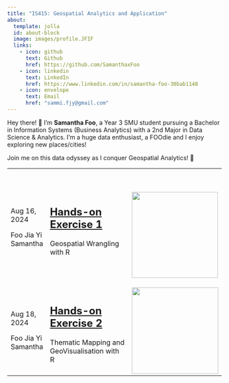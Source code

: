 ```yaml
---
title: "IS415: Geospatial Analytics and Application"
about:
  template: jolla
  id: about-block
  image: images/profile.JFIF
  links:
    - icon: github
      text: Github
      href: https://github.com/SamanthaxFoo
    - icon: linkedin
      text: LinkedIn
      href: https://www.linkedin.com/in/samantha-foo-30bab1148
    - icon: envelope
      text: Email
      href: "sammi.fjy@gmail.com"  
---
```


::: {#hero-heading}
Hey there! 👋 I'm **Samantha Foo**, a Year 3 SMU student pursuing a Bachelor in Information Systems (Business Analytics) with a 2nd Major in Data Science & Analytics. I'm a huge data enthusiast, a FOOdie and I enjoy exploring new places/cities!

Join me on this data odyssey as I conquer Geospatial Analytics! 🌱
:::

+:--------------------+:----------------------------------------------------------------------------------------------------------+:-------------------------------------------------+
| <p id="contents">   | ## [**Hands-on Exercise 1**](https://is415-samanthafoo.netlify.app/hands-on_ex/hands-on_ex1/hands-on_ex1) | \                                                |
|                     |                                                                                                           |                                                  |
| Aug 16, 2024        | Geospatial Wrangling with R                                                                               | ![](images/clipboard-195378010.png){width="200"} |
|                     |                                                                                                           |                                                  |
| Foo Jia Yi Samantha |                                                                                                           |                                                  |
|                     |                                                                                                           |                                                  |
| </p>                |                                                                                                           |                                                  |
+---------------------+-----------------------------------------------------------------------------------------------------------+--------------------------------------------------+
| <p id="contents">   | ## [**Hands-on Exercise 2**](https://is415-samanthafoo.netlify.app/hands-on_ex/hands-on_ex2/hands-on_ex2) | ![](images/clipboard-239491185.png){width="201"} |
|                     |                                                                                                           |                                                  |
| Aug 18, 2024        | Thematic Mapping and GeoVisualisation with R                                                              |                                                  |
|                     |                                                                                                           |                                                  |
| Foo Jia Yi Samantha |                                                                                                           |                                                  |
|                     |                                                                                                           |                                                  |
| </p>                |                                                                                                           |                                                  |
+---------------------+-----------------------------------------------------------------------------------------------------------+--------------------------------------------------+
